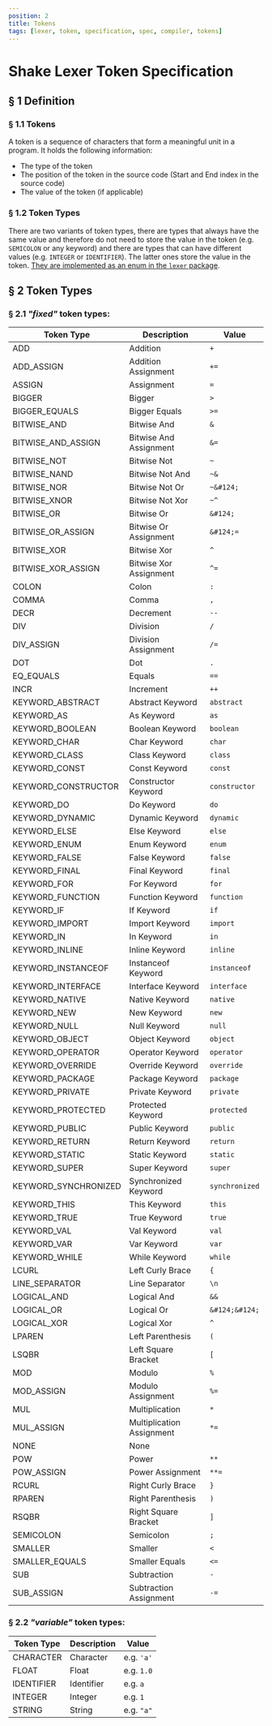 ```yaml
---
position: 2
title: Tokens
tags: [lexer, token, specification, spec, compiler, tokens]
---
```


# Shake Lexer Token Specification

## § 1 Definition

### § 1.1 Tokens

A token is a sequence of characters that form a meaningful unit in a program. It holds the following information:

- The type of the token
- The position of the token in the source code (Start and End index in the source code)
- The value of the token (if applicable)

### § 1.2 Token Types

There are two variants of token types, there are types that always have the same value and therefore do not need to store the value in the token (e.g. `SEMICOLON` or any keyword) and there are types that can have different values (e.g. `INTEGER` or `IDENTIFIER`). The latter ones store the value in the token. [They are implemented as an enum in the `lexer` package](https://github.com/shakelang/shake/blob/master/shake/compiler/lexer/src/commonMain/kotlin/io/github/shakelang/shake/lexer/token/ShakeTokenType.kt).

## § 2 Token Types

### § 2.1 _"fixed"_ token types:

| Token Type           | Description               | Value          |
| -------------------- | ------------------------- | -------------- |
| ADD                  | Addition                  | `+`            |
| ADD_ASSIGN           | Addition Assignment       | `+=`           |
| ASSIGN               | Assignment                | `=`            |
| BIGGER               | Bigger                    | `>`            |
| BIGGER_EQUALS        | Bigger Equals             | `>=`           |
| BITWISE_AND          | Bitwise And               | `&`            |
| BITWISE_AND_ASSIGN   | Bitwise And Assignment    | `&=`           |
| BITWISE_NOT          | Bitwise Not               | `~`            |
| BITWISE_NAND         | Bitwise Not And           | `~&`           |
| BITWISE_NOR          | Bitwise Not Or            | `~&#124;`      |
| BITWISE_XNOR         | Bitwise Not Xor           | `~^`           |
| BITWISE_OR           | Bitwise Or                | `&#124;`       |
| BITWISE_OR_ASSIGN    | Bitwise Or Assignment     | `&#124;=`      |
| BITWISE_XOR          | Bitwise Xor               | `^`            |
| BITWISE_XOR_ASSIGN   | Bitwise Xor Assignment    | `^=`           |
| COLON                | Colon                     | `:`            |
| COMMA                | Comma                     | `,`            |
| DECR                 | Decrement                 | `--`           |
| DIV                  | Division                  | `/`            |
| DIV_ASSIGN           | Division Assignment       | `/=`           |
| DOT                  | Dot                       | `.`            |
| EQ_EQUALS            | Equals                    | `==`           |
| INCR                 | Increment                 | `++`           |
| KEYWORD_ABSTRACT     | Abstract Keyword          | `abstract`     |
| KEYWORD_AS           | As Keyword                | `as`           |
| KEYWORD_BOOLEAN      | Boolean Keyword           | `boolean`      |
| KEYWORD_CHAR         | Char Keyword              | `char`         |
| KEYWORD_CLASS        | Class Keyword             | `class`        |
| KEYWORD_CONST        | Const Keyword             | `const`        |
| KEYWORD_CONSTRUCTOR  | Constructor Keyword       | `constructor`  |
| KEYWORD_DO           | Do Keyword                | `do`           |
| KEYWORD_DYNAMIC      | Dynamic Keyword           | `dynamic`      |
| KEYWORD_ELSE         | Else Keyword              | `else`         |
| KEYWORD_ENUM         | Enum Keyword              | `enum`         |
| KEYWORD_FALSE        | False Keyword             | `false`        |
| KEYWORD_FINAL        | Final Keyword             | `final`        |
| KEYWORD_FOR          | For Keyword               | `for`          |
| KEYWORD_FUNCTION     | Function Keyword          | `function`     |
| KEYWORD_IF           | If Keyword                | `if`           |
| KEYWORD_IMPORT       | Import Keyword            | `import`       |
| KEYWORD_IN           | In Keyword                | `in`           |
| KEYWORD_INLINE       | Inline Keyword            | `inline`       |
| KEYWORD_INSTANCEOF   | Instanceof Keyword        | `instanceof`   |
| KEYWORD_INTERFACE    | Interface Keyword         | `interface`    |
| KEYWORD_NATIVE       | Native Keyword            | `native`       |
| KEYWORD_NEW          | New Keyword               | `new`          |
| KEYWORD_NULL         | Null Keyword              | `null`         |
| KEYWORD_OBJECT       | Object Keyword            | `object`       |
| KEYWORD_OPERATOR     | Operator Keyword          | `operator`     |
| KEYWORD_OVERRIDE     | Override Keyword          | `override`     |
| KEYWORD_PACKAGE      | Package Keyword           | `package`      |
| KEYWORD_PRIVATE      | Private Keyword           | `private`      |
| KEYWORD_PROTECTED    | Protected Keyword         | `protected`    |
| KEYWORD_PUBLIC       | Public Keyword            | `public`       |
| KEYWORD_RETURN       | Return Keyword            | `return`       |
| KEYWORD_STATIC       | Static Keyword            | `static`       |
| KEYWORD_SUPER        | Super Keyword             | `super`        |
| KEYWORD_SYNCHRONIZED | Synchronized Keyword      | `synchronized` |
| KEYWORD_THIS         | This Keyword              | `this`         |
| KEYWORD_TRUE         | True Keyword              | `true`         |
| KEYWORD_VAL          | Val Keyword               | `val`          |
| KEYWORD_VAR          | Var Keyword               | `var`          |
| KEYWORD_WHILE        | While Keyword             | `while`        |
| LCURL                | Left Curly Brace          | `{`            |
| LINE_SEPARATOR       | Line Separator            | `\n`           |
| LOGICAL_AND          | Logical And               | `&&`           |
| LOGICAL_OR           | Logical Or                | `&#124;&#124;` |
| LOGICAL_XOR          | Logical Xor               | `^`            |
| LPAREN               | Left Parenthesis          | `(`            |
| LSQBR                | Left Square Bracket       | `[`            |
| MOD                  | Modulo                    | `%`            |
| MOD_ASSIGN           | Modulo Assignment         | `%=`           |
| MUL                  | Multiplication            | `*`            |
| MUL_ASSIGN           | Multiplication Assignment | `*=`           |
| NONE                 | None                      |                |
| POW                  | Power                     | `**`           |
| POW_ASSIGN           | Power Assignment          | `**=`          |
| RCURL                | Right Curly Brace         | `}`            |
| RPAREN               | Right Parenthesis         | `)`            |
| RSQBR                | Right Square Bracket      | `]`            |
| SEMICOLON            | Semicolon                 | `;`            |
| SMALLER              | Smaller                   | `<`            |
| SMALLER_EQUALS       | Smaller Equals            | `<=`           |
| SUB                  | Subtraction               | `-`            |
| SUB_ASSIGN           | Subtraction Assignment    | `-=`           |

### § 2.2 _"variable"_ token types:

| Token Type | Description | Value      |
| ---------- | ----------- | ---------- |
| CHARACTER  | Character   | e.g. `'a'` |
| FLOAT      | Float       | e.g. `1.0` |
| IDENTIFIER | Identifier  | e.g. `a`   |
| INTEGER    | Integer     | e.g. `1`   |
| STRING     | String      | e.g. `"a"` |
